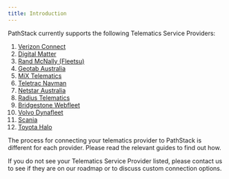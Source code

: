 ```yaml
---
title: Introduction
---
```


PathStack currently supports the following Telematics Service Providers: 
1. [Verizon Connect](/integration-guides/verizon)
2. [Digital Matter](/integration-guides/digitalmatter)
3. [Rand McNally (Fleetsu)](/integration-guides/randmcnally)
4. [Geotab Australia](/integration-guides/geotab)
5. [MiX Telematics](/integration-guides/mixtelematics)
6. [Teletrac Navman](/integration-guides/navman)
7. [Netstar Australia](/integration-guides/netstar)
8. [Radius Telematics](/integration-guides/radius)
9. [Bridgestone Webfleet](/integration-guides/webfleet)
10. [Volvo Dynafleet](/integration-guides/volvo)
11. [Scania](/integration-guides/scania)
12. [Toyota Halo](/integration-guides/toyota-halo)

The process for connecting your telematics provider to PathStack is different for each provider. Please read the relevant
guides to find out how.

If you do not see your Telematics Service Provider listed, please contact us to see if they are on our roadmap or to 
discuss custom connection options.